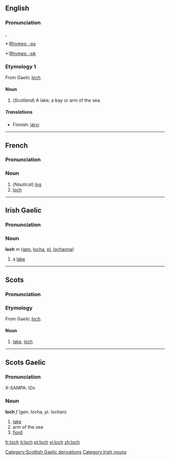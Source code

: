 {{see|Loch}}
==English==
{{wikipedia}}
===Pronunciation===
{{IPA|/lɒx/, /lɒk/}}, {{SAMPA|/lQx/, /lQk/}}
*:[[Rhymes:English:-ɒx|Rhymes: -ɒx]]
*:[[Rhymes:English:-ɒk|Rhymes: -ɒk]]

===Etymology 1===
From Gaelic ''[[#Scots Gaelic|loch]]''.

====Noun====
{{en-noun}}

# (''Scotland'') A lake; a bay or arm of the sea.

=====Translations=====
*Finnish: [[järvi]]

[[Category:Scottish Gaelic derivations]]

----

==French==
===Pronunciation===
{{IPA|/lɔk/}}

===Noun===
{{fr-noun-reg|m}}

# (''Nautical'') [[log]]
# [[#English|loch]]

----

==Irish Gaelic==
===Pronunciation===
{{IPA|[lox]}}

===Noun===
'''loch''' ''m'' ([[genitive|gen.]] [[locha]], [[plural|pl.]] [[lochanna]])
#a [[lake]]

[[Category:Irish nouns]]

----

==Scots==
===Pronunciation===
{{IPA|/lɔx/}}

===Etymology===
From Gaelic ''[[#Scots Gaelic|loch]]''.

====Noun====
{{sco-noun}}

# [[lake]], [[#English|loch]]

----

==Scots Gaelic==
===Pronunciation===
X-SAMPA: lOx

===Noun===
'''loch''' ''f'' (gen. locha, pl. lochan)

# [[lake]]
# arm of the sea
# [[fiord]]

[[fr:loch]]
[[it:loch]]
[[pt:loch]]
[[vi:loch]]
[[zh:loch]]
